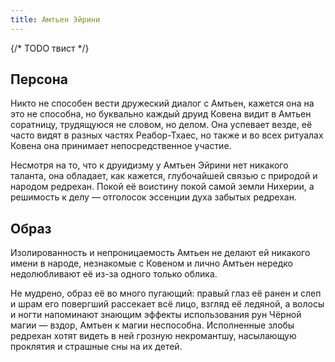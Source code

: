 ```yaml
---
title: Амтьен Эйрини
---
```


<CharacterCard data="canons" name="Амтьен Эйрини" />

<NiheriaRuler/>
{/* TODO твист */}

## Персона
Никто не способен вести дружеский диалог с Амтьен, кажется она на это не способна, но буквально каждый друид Ковена видит в Амтьен соратницу, трудящуюся не словом, но делом. Она успевает везде, её часто видят в разных частях Реабор-Тхаес, но также и во всех ритуалах Ковена она принимает непосредственное участие.

Несмотря на то, что к друидизму у Амтьен Эйрини нет никакого таланта, она обладает, как кажется, глубочайшей связью с природой и народом редрехан. Покой её воистину покой самой земли Нихерии, а решимость к делу — отголосок эссенции духа забытых редрехан.

## Образ

Изолированность и непроницаемость Амтьен не делают ей никакого имени в народе, незнакомые с Ковеном и лично Амтьен нередко недолюбливают её из-за одного только облика. 

Не мудрено, образ её во много пугающий: правый глаз её ранен и слеп и шрам его повергший рассекает всё лицо, взгляд её ледяной, а волосы и ногти напоминают знающим эффекты использования рун Чёрной магии — вздор, Амтьен к магии неспособна. Исполненные злобы редрехан хотят видеть в ней грозную некромантшу, насылающую проклятия и страшные сны на их детей.


<NiheriaRuler/>

